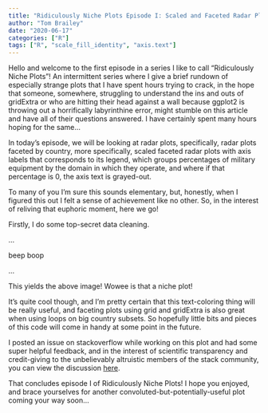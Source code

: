 ```yaml
---
title: "Ridiculously Niche Plots Episode I: Scaled and Faceted Radar Plots"
author: "Tom Brailey"
date: "2020-06-17"
categories: ["R"]
tags: ["R", "scale_fill_identity", "axis.text"]
---
```


Hello and welcome to the first episode in a series I like to call "Ridiculously Niche Plots"! An intermittent series where I give a brief rundown of especially strange plots that I have spent hours trying to crack, in the hope that someone, somewhere, struggling to understand the ins and outs of gridExtra or who are hitting their head against a wall because ggplot2 is throwing out a horrifically labyrinthine error, might stumble on this article and have all of their questions answered. I have certainly spent many hours hoping for the same...

In today's episode, we will be looking at radar plots, specifically, radar plots faceted by country, more specifically, scaled faceted radar plots with axis labels that corresponds to its legend, which groups percentages of military equipment by the domain in which they operate, and where if that percentage is 0, the axis text is grayed-out. 

To many of you I'm sure this sounds elementary, but, honestly, when I figured this out I felt a sense of achievement like no other. So, in the interest of reliving that euphoric moment, here we go! 

Firstly, I do some top-secret data cleaning. 

...

beep boop

...



This yields the above image! Wowee is that a niche plot! 

It's quite cool though, and I'm pretty certain that this text-coloring thing will be really useful, and faceting plots using grid and gridExtra is also great when using loops on big country subsets. So hopefully little bits and pieces of this code will come in handy at some point in the future. 

I posted an issue on stackoverflow while working on this plot and had some super helpful feedback, and in the interest of scientific transparency and credit-giving to the unbelievably altruistic members of the stack community, you can view the discussion [here](https://stackoverflow.com/questions/62413349/color-axis-text-based-on-variable-value-in-a-faceted-plot).

That concludes episode I of Ridiculously Niche Plots! I hope you enjoyed, and brace yourselves for another convoluted-but-potentially-useful plot coming your way soon...